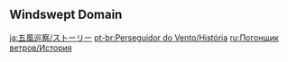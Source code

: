{{EventTabs}}

==Windswept Domain==
{{Transclude|Windswept Domain|Dialogue|main=1|top=1}}

[[ja:五風巡察/ストーリー]]
[[pt-br:Perseguidor do Vento/História]]
[[ru:Погонщик ветров/История]]